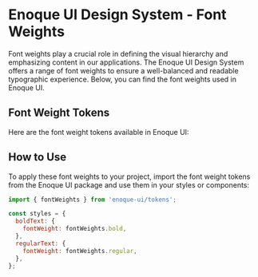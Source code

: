 
<Meta title="Tokens/Font Weights" />

# Enoque UI Design System - Font Weights

Font weights play a crucial role in defining the visual hierarchy and emphasizing content in our applications. The Enoque UI Design System offers a range of font weights to ensure a well-balanced and readable typographic experience. Below, you can find the font weights used in Enoque UI.

## Font Weight Tokens

Here are the font weight tokens available in Enoque UI:

<TokensGrid tokens={fontWeights} />

## How to Use

To apply these font weights to your project, import the font weight tokens from the Enoque UI package and use them in your styles or components:

```jsx
import { fontWeights } from 'enoque-ui/tokens';

const styles = {
  boldText: {
    fontWeight: fontWeights.bold,
  },
  regularText: {
    fontWeight: fontWeights.regular,
  },
};
